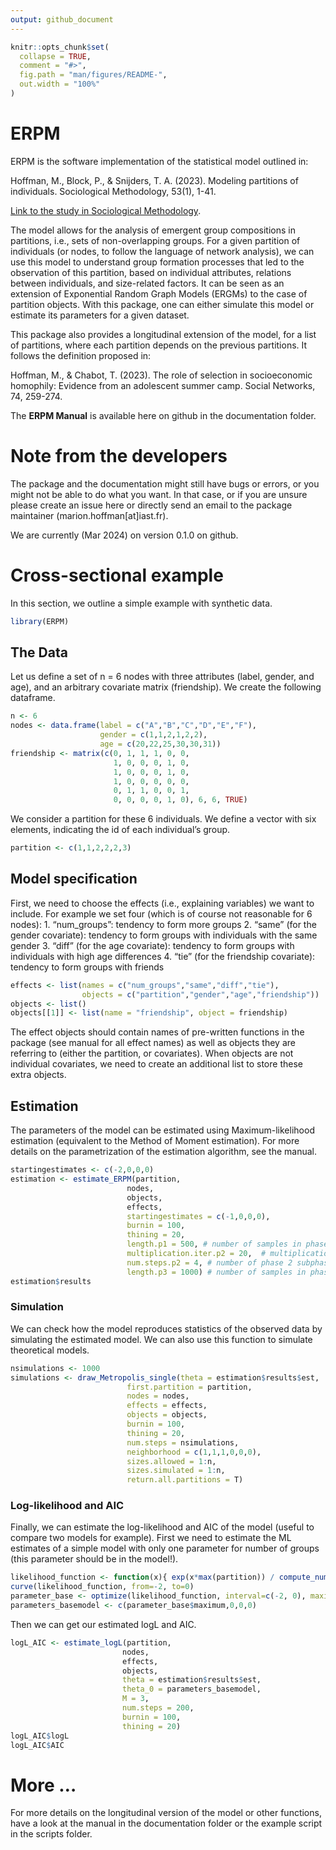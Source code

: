 ```yaml
---
output: github_document
---
```


<!-- README.md is generated from README.Rmd. Please edit that file -->

```r
knitr::opts_chunk$set(
  collapse = TRUE,
  comment = "#>",
  fig.path = "man/figures/README-",
  out.width = "100%"
)
```


# ERPM

<!-- badges: start -->
<!-- badges: end -->

ERPM is the software implementation of the statistical model outlined in:

Hoffman, M., Block, P., & Snijders, T. A. (2023). Modeling partitions of individuals. Sociological Methodology, 53(1), 1-41.

[Link to the study in Sociological Methodology](https://journals.sagepub.com/doi/full/10.1177/00811750221145166?casa_token=Tytya_Og5sIAAAAA%3Atod8D6uVR3Fhc66fNapyJtV3J2Lw5u0DfZo3YJKFfnOOFSNHF6r6IvcK74s-4M0yVSoZI2hKm2ZvKJ4).

The model allows for the analysis of emergent group compositions in partitions, i.e., sets of non-overlapping groups. For a given partition of individuals (or nodes, to follow the language of network analysis), we can use this model to understand group formation processes that led to the observation of this partition, based on individual attributes, relations between individuals, and size-related factors. It can be seen as an extension of Exponential Random Graph Models (ERGMs) to the case of partition objects. With this package, one can either simulate this model or estimate its parameters for a given dataset.

This package also provides a longitudinal extension of the model, for a list of partitions, where each partition depends on the previous partitions. It follows the definition proposed in:

Hoffman, M., & Chabot, T. (2023). The role of selection in socioeconomic homophily: Evidence from an adolescent summer camp. Social Networks, 74, 259-274.

The **ERPM Manual** is available here on github in the documentation folder.

# Note from the developers

The package and the documentation might still have bugs or errors, or you might not be able to do what you want. 
In that case, or if you are unsure please create an issue here or directly send an email to the package maintainer (marion.hoffman[at]iast.fr).

We are currently (Mar 2024) on version 0.1.0 on github. 


# Cross-sectional example

In this section, we outline a simple example with synthetic data.

```r
library(ERPM)
```

## The Data

Let us define a set of n = 6 nodes with three attributes (label, gender, and age), and an arbitrary covariate matrix (friendship). 
We create the following dataframe.

```r
n <- 6 
nodes <- data.frame(label = c("A","B","C","D","E","F"),
                    gender = c(1,1,2,1,2,2),
                    age = c(20,22,25,30,30,31)) 
friendship <- matrix(c(0, 1, 1, 1, 0, 0,
                       1, 0, 0, 0, 1, 0,
                       1, 0, 0, 0, 1, 0,
                       1, 0, 0, 0, 0, 0,
                       0, 1, 1, 0, 0, 1,
                       0, 0, 0, 0, 1, 0), 6, 6, TRUE) 
```

We consider a partition for these 6 individuals. We define a vector with six elements, indicating the id of each individual's group.

```r
partition <- c(1,1,2,2,2,3)
```

## Model specification

First, we need to choose the effects (i.e., explaining variables) we want to include. For example we set four (which is of course not reasonable for 6 nodes):
  1. "num_groups": tendency to form more groups
  2. "same" (for the gender covariate): tendency to form groups with individuals with the same gender
  3. "diff" (for the age covariate): tendency to form groups with individuals with high age differences
  4. "tie" (for the friendship covariate): tendency to form groups with friends

```r
effects <- list(names = c("num_groups","same","diff","tie"),
                objects = c("partition","gender","age","friendship"))
objects <- list()
objects[[1]] <- list(name = "friendship", object = friendship)
```

The effect objects should contain names of pre-written functions in the package (see manual for all effect names) as well as objects they are referring to (either the partition, or covariates). When objects are not individual covariates, we need to create an additional list to store these extra objects.

## Estimation 

The parameters of the model can be estimated using Maximum-likelihood estimation (equivalent to the Method of Moment estimation). For more details on the parametrization of the estimation algorithm, see the manual.

```r
startingestimates <- c(-2,0,0,0)
estimation <- estimate_ERPM(partition, 
                          nodes, 
                          objects, 
                          effects, 
                          startingestimates = c(-1,0,0,0), 
                          burnin = 100, 
                          thining = 20,
                          length.p1 = 500, # number of samples in phase 1
                          multiplication.iter.p2 = 20,  # multiplication factor for the number of iteration in phase 2 subphases 
                          num.steps.p2 = 4, # number of phase 2 subphases
                          length.p3 = 1000) # number of samples in phase 3
estimation$results
```


### Simulation

We can check how the model reproduces statistics of the observed data by simulating the estimated model. We can also use this function to simulate theoretical models.

```r
nsimulations <- 1000
simulations <- draw_Metropolis_single(theta = estimation$results$est, 
                          first.partition = partition, 
                          nodes = nodes, 
                          effects = effects, 
                          objects = objects, 
                          burnin = 100, 
                          thining = 20, 
                          num.steps = nsimulations, 
                          neighborhood = c(1,1,1,0,0,0), 
                          sizes.allowed = 1:n,
                          sizes.simulated = 1:n,
                          return.all.partitions = T)
```


### Log-likelihood and AIC

Finally, we can estimate the log-likelihood and AIC of the model (useful to compare two models for example). First we need to estimate the ML estimates of a simple model with only one parameter for number of groups (this parameter should be in the model!).

```r
likelihood_function <- function(x){ exp(x*max(partition)) / compute_numgroups_denominator(n,x)}
curve(likelihood_function, from=-2, to=0)
parameter_base <- optimize(likelihood_function, interval=c(-2, 0), maximum=TRUE)
parameters_basemodel <- c(parameter_base$maximum,0,0,0)
```

Then we can get our estimated logL and AIC.

```r
logL_AIC <- estimate_logL(partition,
                         nodes,
                         effects, 
                         objects,
                         theta = estimation$results$est,
                         theta_0 = parameters_basemodel,
                         M = 3,
                         num.steps = 200,
                         burnin = 100,
                         thining = 20)
logL_AIC$logL
logL_AIC$AIC
```

# More ...

For more details on the longitudinal version of the model or other functions, have a look at the manual in the documentation folder or the example script in the scripts folder.
